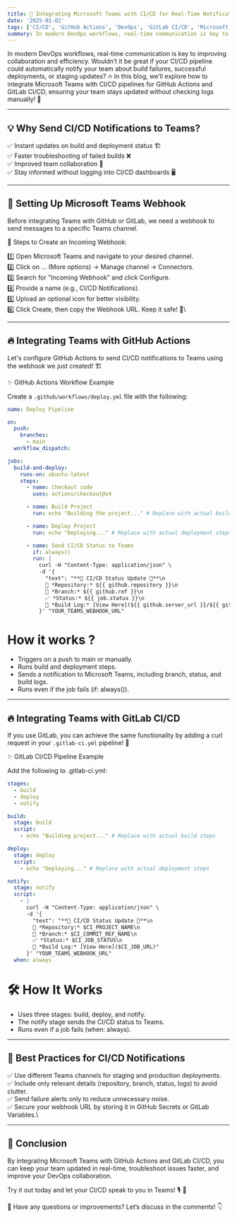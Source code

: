 ```yaml
---
title: 🚀 Integrating Microsoft Teams with CI/CD for Real-Time Notifications
date: '2025-01-02'
tags: ['CI/CD', 'GitHub Actions', 'DevOps', 'GitLab CI/CD', 'Microsoft Teams']
summary: In modern DevOps workflows, real-time communication is key to improving collaboration and efficiency. Wouldn’t it be great if your CI/CD pipeline could automatically notify your team about build failures, successful deployments, or staging updates? 🔥In this blog, we'll explore how to integrate Microsoft Teams with CI/CD pipelines for GitHub Actions and GitLab CI/CD, ensuring your team stays updated without checking logs manually! 🚀
---
```


In modern DevOps workflows, real-time communication is key to improving collaboration and efficiency.
Wouldn’t it be great if your CI/CD pipeline could automatically notify your team about build failures, successful deployments, or staging updates? 🔥
In this blog, we'll explore how to integrate Microsoft Teams with CI/CD pipelines for GitHub Actions and GitLab CI/CD, ensuring your team stays updated without checking logs manually! 🚀

---

## 💡 Why Send CI/CD Notifications to Teams?

✅ Instant updates on build and deployment status 🏗️\
✅ Faster troubleshooting of failed builds ❌\
✅ Improved team collaboration 🤝\
✅ Stay informed without logging into CI/CD dashboards 🖥️

---

## 📌 Setting Up Microsoft Teams Webhook

Before integrating Teams with GitHub or GitLab, we need a webhook to send messages to a specific Teams channel.

🔹 Steps to Create an Incoming Webhook:

1️⃣ Open Microsoft Teams and navigate to your desired channel.\
2️⃣ Click on … (More options) → Manage channel → Connectors.\
3️⃣ Search for "Incoming Webhook" and click Configure.\
4️⃣ Provide a name (e.g., CI/CD Notifications).\
5️⃣ Upload an optional icon for better visibility.\
6️⃣ Click Create, then copy the Webhook URL. Keep it safe! 🔐\

---

## 🔥 Integrating Teams with GitHub Actions

Let's configure GitHub Actions to send CI/CD notifications to Teams using the webhook we just created! 🏗️

✨ GitHub Actions Workflow Example

Create a `.github/workflows/deploy.yml` file with the following:

```yaml
name: Deploy Pipeline

on:
  push:
    branches:
      - main
  workflow_dispatch:

jobs:
  build-and-deploy:
    runs-on: ubuntu-latest
    steps:
      - name: Checkout code
        uses: actions/checkout@v4

      - name: Build Project
        run: echo "Building the project..." # Replace with actual build steps

      - name: Deploy Project
        run: echo "Deploying..." # Replace with actual deployment steps

      - name: Send CI/CD Status to Teams
        if: always()
        run: |
          curl -H "Content-Type: application/json" \
          -d '{
            "text": "**🔹 CI/CD Status Update 🔹**\n
            📌 *Repository:* ${{ github.repository }}\n
            🔄 *Branch:* ${{ github.ref }}\n
            ✅ *Status:* ${{ job.status }}\n
            📎 *Build Log:* [View Here](${{ github.server_url }}/${{ github.repository }}/actions/runs/${{ github.run_id }})"
          }' "YOUR_TEAMS_WEBHOOK_URL"
```

# How it works ?

- Triggers on a push to main or manually.
- Runs build and deployment steps.
- Sends a notification to Microsoft Teams, including branch, status, and build logs.
- Runs even if the job fails (if: always()).

---

## 🔥 Integrating Teams with GitLab CI/CD

If you use GitLab, you can achieve the same functionality by adding a curl request in your `.gitlab-ci.yml` pipeline! 🚀

✨ GitLab CI/CD Pipeline Example

Add the following to .gitlab-ci.yml:

```yaml
stages:
  - build
  - deploy
  - notify

build:
  stage: build
  script:
    - echo "Building project..." # Replace with actual build steps

deploy:
  stage: deploy
  script:
    - echo "Deploying..." # Replace with actual deployment steps

notify:
  stage: notify
  script:
    - |
      curl -H "Content-Type: application/json" \
      -d '{
        "text": "**🔹 CI/CD Status Update 🔹**\n
        📌 *Repository:* $CI_PROJECT_NAME\n
        🔄 *Branch:* $CI_COMMIT_REF_NAME\n
        ✅ *Status:* $CI_JOB_STATUS\n
        📎 *Build Log:* [View Here]($CI_JOB_URL)"
      }' "YOUR_TEAMS_WEBHOOK_URL"
  when: always
```

# 🛠 How It Works

- Uses three stages: build, deploy, and notify.
- The notify stage sends the CI/CD status to Teams.
- Runs even if a job fails (when: always).

---

## 🎯 Best Practices for CI/CD Notifications

✅ Use different Teams channels for staging and production deployments.\
✅ Include only relevant details (repository, branch, status, logs) to avoid clutter.\
✅ Send failure alerts only to reduce unnecessary noise.\
✅ Secure your webhook URL by storing it in GitHub Secrets or GitLab Variables.\

---

## 🚀 Conclusion

By integrating Microsoft Teams with GitHub Actions and GitLab CI/CD, you can keep your team updated in real-time, troubleshoot issues faster, and improve your DevOps collaboration.

Try it out today and let your CI/CD speak to you in Teams! 🎙️ 🚀

💬 Have any questions or improvements? Let’s discuss in the comments! 👇
